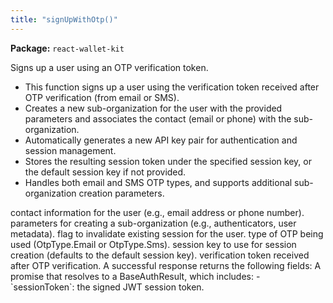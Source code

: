 ```yaml
---
title: "signUpWithOtp()"
---
```



<p><strong>Package:</strong> <code>react-wallet-kit</code></p>

<H3Bordered text="Overview" />

Signs up a user using an OTP verification token.

<ul>
  <li>This function signs up a user using the verification token received after OTP verification (from email or SMS).</li>
  <li>Creates a new sub-organization for the user with the provided parameters and associates the contact (email or phone) with the sub-organization.</li>
  <li>Automatically generates a new API key pair for authentication and session management.</li>
  <li>Stores the resulting session token under the specified session key, or the default session key if not provided.</li>
  <li>Handles both email and SMS OTP types, and supports additional sub-organization creation parameters.</li>
</ul>

<H3Bordered text="Parameters" />

<ParamField body="params" type='SignUpWithOtpParams' required={true} >
  <Expandable title="params details">
    <NestedParam parentKey="params" childKey="contact" type='string' required={true}>
contact information for the user (e.g., email address or phone number).
</NestedParam>
    <NestedParam parentKey="params" childKey="createSubOrgParams" type='CreateSubOrgParams' required={false}>
parameters for creating a sub-organization (e.g., authenticators, user metadata).
</NestedParam>
    <NestedParam parentKey="params" childKey="invalidateExisting" type='boolean' required={false}>
flag to invalidate existing session for the user.
</NestedParam>
    <NestedParam parentKey="params" childKey="otpType" type='OtpType' required={true}>
type of OTP being used (OtpType.Email or OtpType.Sms).
</NestedParam>
    <NestedParam parentKey="params" childKey="sessionKey" type='string' required={false}>
session key to use for session creation (defaults to the default session key).
</NestedParam>
    <NestedParam parentKey="params" childKey="verificationToken" type='string' required={true}>
verification token received after OTP verification.
</NestedParam>
  </Expandable>
</ParamField>

<H3Bordered text="Response" />
A successful response returns the following fields:

<ResponseField name="returns" type="BaseAuthResult" required={true}>
  A promise that resolves to a BaseAuthResult, which includes:
         - `sessionToken`: the signed JWT session token.
</ResponseField>
